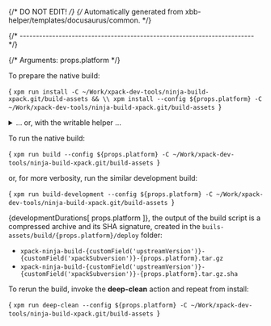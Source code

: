 {/* DO NOT EDIT! */}
{/* Automatically generated from xbb-helper/templates/docusaurus/common. */}



{/* ------------------------------------------------------------------------ */}

{/* Arguments: props.platform */}

To prepare the native build:

<CodeBlock language="sh"> {
`xpm run install -C ~/Work/xpack-dev-tools/ninja-build-xpack.git/build-assets && \\
xpm install --config ${props.platform} -C ~/Work/xpack-dev-tools/ninja-build-xpack.git/build-assets
`} </CodeBlock>

<details>
<summary>... or, with the writable helper ...</summary>

<CodeBlock language="sh"> {
`xpm run install -C ~/Work/xpack-dev-tools/ninja-build-xpack.git/build-assets && \\
xpm run link-deps -C ~/Work/xpack-dev-tools/ninja-build-xpack.git/build-assets && \\
xpm install --config ${props.platform} -C ~/Work/xpack-dev-tools/ninja-build-xpack.git/build-assets
`} </CodeBlock>

</details>

To run the native build:

<CodeBlock language="sh"> {
`xpm run build --config ${props.platform} -C ~/Work/xpack-dev-tools/ninja-build-xpack.git/build-assets
`} </CodeBlock>

or, for more verbosity, run the similar development build:

<CodeBlock language="sh"> {
`xpm run build-development --config ${props.platform} -C ~/Work/xpack-dev-tools/ninja-build-xpack.git/build-assets
`} </CodeBlock>

{developmentDurations[ props.platform ]}, the output of the build script is a compressed
archive and its SHA signature, created in
the <code>buils-assets/build/{props.platform}/deploy</code> folder:

* <code>xpack-ninja-build-{customField('upstreamVersion')}-{customField('xpackSubversion')}-{props.platform}.tar.gz</code>
* <code>xpack-ninja-build-{customField('upstreamVersion')}-{customField('xpackSubversion')}-{props.platform}.tar.gz.sha</code>

To rerun the build, invoke the **deep-clean** action and repeat from install:

<CodeBlock language="sh"> {
`xpm run deep-clean --config ${props.platform} -C ~/Work/xpack-dev-tools/ninja-build-xpack.git/build-assets
`} </CodeBlock>
